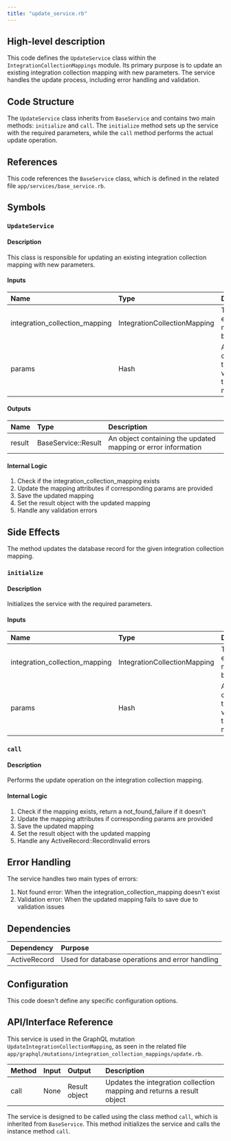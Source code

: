 ```yaml
---
title: "update_service.rb"
---
```


## High-level description
This code defines the `UpdateService` class within the `IntegrationCollectionMappings` module. Its primary purpose is to update an existing integration collection mapping with new parameters. The service handles the update process, including error handling and validation.

## Code Structure
The `UpdateService` class inherits from `BaseService` and contains two main methods: `initialize` and `call`. The `initialize` method sets up the service with the required parameters, while the `call` method performs the actual update operation.

## References
This code references the `BaseService` class, which is defined in the related file `app/services/base_service.rb`.

## Symbols

### `UpdateService`
#### Description
This class is responsible for updating an existing integration collection mapping with new parameters.

#### Inputs
| Name | Type | Description |
|:-----|:-----|:------------|
| integration_collection_mapping | IntegrationCollectionMapping | The existing mapping to be updated |
| params | Hash | A hash containing the new values for the mapping |

#### Outputs
| Name | Type | Description |
|:-----|:-----|:------------|
| result | BaseService::Result | An object containing the updated mapping or error information |

#### Internal Logic
1. Check if the integration_collection_mapping exists
2. Update the mapping attributes if corresponding params are provided
3. Save the updated mapping
4. Set the result object with the updated mapping
5. Handle any validation errors

## Side Effects
The method updates the database record for the given integration collection mapping.

### `initialize`
#### Description
Initializes the service with the required parameters.

#### Inputs
| Name | Type | Description |
|:-----|:-----|:------------|
| integration_collection_mapping | IntegrationCollectionMapping | The existing mapping to be updated |
| params | Hash | A hash containing the new values for the mapping |

### `call`
#### Description
Performs the update operation on the integration collection mapping.

#### Internal Logic
1. Check if the mapping exists, return a not_found_failure if it doesn't
2. Update the mapping attributes if corresponding params are provided
3. Save the updated mapping
4. Set the result object with the updated mapping
5. Handle any ActiveRecord::RecordInvalid errors

## Error Handling
The service handles two main types of errors:
1. Not found error: When the integration_collection_mapping doesn't exist
2. Validation error: When the updated mapping fails to save due to validation issues

## Dependencies
| Dependency | Purpose |
|:-----------|:--------|
| ActiveRecord | Used for database operations and error handling |

## Configuration
This code doesn't define any specific configuration options.

## API/Interface Reference
This service is used in the GraphQL mutation `UpdateIntegrationCollectionMapping`, as seen in the related file `app/graphql/mutations/integration_collection_mappings/update.rb`.

| Method | Input | Output | Description |
|:-------|:------|:-------|:------------|
| call | None | Result object | Updates the integration collection mapping and returns a result object |

The service is designed to be called using the class method `call`, which is inherited from `BaseService`. This method initializes the service and calls the instance method `call`.